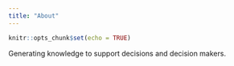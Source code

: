 ---
title: "About"
---

```{r setup, include=FALSE}
knitr::opts_chunk$set(echo = TRUE)
```

Generating knowledge to support decisions and decision makers.